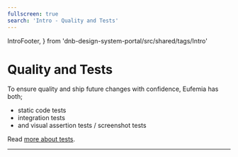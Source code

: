 ```yaml
---
fullscreen: true
search: 'Intro - Quality and Tests'
---
```


  IntroFooter,
} from 'dnb-design-system-portal/src/shared/tags/Intro'

<Intro>

# Quality and Tests

To ensure quality and ship future changes with confidence, Eufemia has both;

- static code tests
- integration tests
- and visual assertion tests / screenshot tests

Read [more about tests](!/uilib/usage/best-practices/for-testing).

---

<IntroFooter href="/uilib/intro/14-helpers" text="Next - Helpers" />

</Intro>
